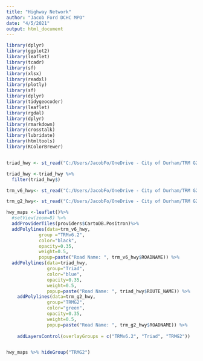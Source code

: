 ```yaml
---
title: "Highway Network"
author: "Jacob Ford DCHC MPO"
date: "4/5/2021"
output: html_document
---
```



```r
library(dplyr)
library(ggplot2)
library(leaflet)
library(tcadr)
library(sf)
library(xlsx)
library(readxl)
library(plotly)
library(sf)
library(dplyr)
library(tidygeocoder)
library(leaflet)
library(rgdal)
library(dplyr)
library(rmarkdown)
library(crosstalk)
library(lubridate)
library(htmltools)
library(RColorBrewer)


triad_hwy <- st_read("C:/Users/JacobFo/OneDrive - City of Durham/TRM G2/Alamance Expansion/Triad Model/TriadModel/MasterLnFiles/TriadHwy_Lines.shp")

triad_hwy <-triad_hwy %>%
  filter(triad_hwy$)

trm_v6_hwy<- st_read("C:/Users/JacobFo/OneDrive - City of Durham/TRM G2/Alamance Expansion/Triad Model/TriadModel/MasterLnFiles/TRM_v6_hwy.shp")

trm_g2_hwy<- st_read("C:/Users/JacobFo/OneDrive - City of Durham/TRM G2/Alamance Expansion/Triad Model/TriadModel/MasterLnFiles/TRM_NG_HWY.shp")


```
```r
hwy_maps <-leaflet()%>%
  #setView(zoom=8) %>%
  addProviderTiles(providers$CartoDB.Positron)%>%
  addPolylines(data=trm_v6_hwy,
            group ="TRMv6.2",
            color="black",
            opacity=0.35,
            weight=0.5,
            popup=paste("Road Name: ", trm_v6_hwy$ROADNAME)) %>%
  addPolylines(data=triad_hwy,
               group="Triad",
               color="blue",
               opacity=0.35,
               weight=0.5,
               popup=paste("Road Name: ", triad_hwy$ROUTE_NAME)) %>%
    addPolylines(data=trm_g2_hwy,
               group="TRMG2",
               color="green",
               opacity=0.35,
               weight=0.5,
               popup=paste("Road Name: ", trm_g2_hwy$ROADNAME)) %>%
  
    addLayersControl(overlayGroups = c("TRMv6.2", "Triad", "TRMG2"))


hwy_maps %>% hideGroup("TRMG2")
```


